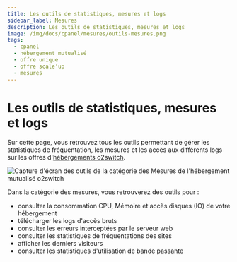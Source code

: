```yaml
---
title: Les outils de statistiques, mesures et logs
sidebar_label: Mesures
description: Les outils de statistiques, mesures et logs
image: /img/docs/cpanel/mesures/outils-mesures.png
tags:
  - cpanel
  - hébergement mutualisé
  - offre unique
  - offre scale'up
  - mesures
---
```


# Les outils de statistiques, mesures et logs

Sur cette page, vous retrouvez tous les outils permettant de gérer les statistiques de fréquentation, les mesures et
les accès aux différents logs sur les offres d'[hébergements o2switch](https://www.o2switch.fr/hebergement-illimite/).

<Image
    src="/img/docs/cpanel/mesures/outils-mesures.png"
    alt="Capture d'écran des outils de la catégorie des Mesures de l'hébergement mutualisé o2switch"
    caption="Capture d'écran de la rubrique des Mesures dans l'interface technique"
    title="Les outils de gestion des Mesures" />

Dans la catégorie des mesures, vous retrouverez des outils pour :
  * consulter la consommation CPU, Mémoire et accès disques (IO) de votre hébergement
  * télécharger les logs d'accès bruts
  * consulter les erreurs interceptées par le serveur web
  * consulter les statistiques de fréquentations des sites
  * afficher les derniers visiteurs
  * consulter les statistiques d'utilisation de bande passante

<ToolCard tool="lveresusage" />

<ToolCard tool="raw_access" />

<ToolCard tool="errors" />

<ToolCard tool="awstats" />

<ToolCard tool="visitors" />

<ToolCard tool="bandwidth" />